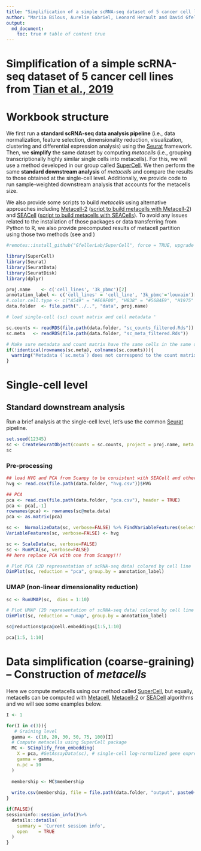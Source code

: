 ```yaml
---
title: "Simplification of a simple scRNA-seq dataset of 5 cancer cell lines from [Tian et al., 2019](https://doi.org/10.1038/s41592-019-0425-8)"
author: "Mariia Bilous, Aurelie Gabriel, Leonard Herault and David Gfeller"
output:
  md_document:
    toc: true # table of content true
---
```


Simplification of a simple scRNA-seq dataset of 5 cancer cell lines from [Tian et al., 2019](https://doi.org/10.1038/s41592-019-0425-8)
=====================

# Workbook structure

We first run a **standard scRNA-seq data analysis pipeline** (i.e., data normalization, feature selection, dimensionality reduction, visualization, clustering and differential expression analysis) using the [Seurat](https://satijalab.org/seurat/index.html) framework. Then, we **simplify** the same dataset by computing *metacells* (i.e., grouping transcriptionally highly similar single cells into metacells). For this, we will use a method developed in our group called [SuperCell](https://github.com/GfellerLab/SuperCell). We then perform the same **standard downstream analysis** of *metacells* and compare the results to those obtained at the single-cell level. Additionally, we provide code to run sample-weighted downstream analysis that accounts for the metacells size.

We also provide some scripts to build *metacells* using alternative approaches including [Metacell-2](https://metacells.readthedocs.io/en/latest/readme.html) ([script to build metacells with Metacell-2](https://github.com/GfellerLab/SIB_workshop/blob/main/workbooks/Notebook_1_1__MetaCell2.ipynb)) and [SEACell](https://github.com/dpeerlab/SEACells) ([script to build metacells with SEACells](https://github.com/GfellerLab/SIB_workshop/blob/main/workbooks/Notebook_1_2__SEACells.ipynb)). To avoid any issues related to the installation of those packages or data transferring from Python to R, we also provide precomputed results of metacell partition using those two methods (see \ref{Metacell2} and \ref{SEACells})

```r
#remotes::install_github("GfellerLab/SuperCell", force = TRUE, upgrade = FALSE)
```


```r
library(SuperCell)
library(Seurat)
library(SeuratData)
library(SeuratDisk)
library(dplyr)

```

```r
proj.name    <- c('cell_lines', '3k_pbmc')[2]
annotation_label <- c('cell_lines' = 'cell_line', '3k_pbmc'='louvain')[proj.name]
#.color.cell.type <- c("A549" = "#E69F00", "H838" = "#56B4E9", "H1975" = "#009E73", "H2228" = "#F0E442", "HCC827" = "#CC79A7")
data.folder  <- file.path("../..", "data", proj.name)

# load single-cell (sc) count matrix and cell metadata '

sc.counts <- readRDS(file.path(data.folder, "sc_counts_filtered.Rds"))
sc.meta   <- readRDS(file.path(data.folder, "sc_meta_filtered.Rds"))

# Make sure metadata and count matrix have the same cells in the same order
if(!identical(rownames(sc.meta), colnames(sc.counts))){
  warning("Metadata (`sc.meta`) does not correspond to the count matrix (`sc.counts`)")
}
```

# Single-cell level

## Standard downstream analysis

Run a brief analysis at the single-cell level, let's use the common [Seurat](https://satijalab.org/seurat/index.html) pipeline.

```r
set.seed(12345)
sc <- CreateSeuratObject(counts = sc.counts, project = proj.name, meta.data = sc.meta)
sc
```

### Pre-processing
```r
## load HVG and PCA from Scanpy to be consistent with SEACell and other results
hvg <- read.csv(file.path(data.folder, "hvg.csv"))$HVG

## PCA
pca <- read.csv(file.path(data.folder, "pca.csv"), header = TRUE)
pca <- pca[,-1]
rownames(pca) <- rownames(sc@meta.data)
pca <- as.matrix(pca)
```


```r
sc <-  NormalizeData(sc, verbose=FALSE) %>% FindVariableFeatures(selection.method = "disp", nfeatures = 1000, verbose=FALSE) 
VariableFeatures(sc, verbose=FALSE) <- hvg

sc <- ScaleData(sc, verbose=FALSE) 
sc <- RunPCA(sc, verbose=FALSE)
## here replace PCA with one from Scanpy!!!
```


```r
# Plot PCA (2D representation of scRNA-seq data) colored by cell line
DimPlot(sc, reduction = "pca", group.by = annotation_label)
```

### UMAP (non-linear dimensionality reduction)

```r
sc <- RunUMAP(sc,  dims = 1:10)

# Plot UMAP (2D representation of scRNA-seq data) colored by cell line
DimPlot(sc, reduction = "umap", group.by = annotation_label)
```
```r
sc@reductions$pca@cell.embeddings[1:5,1:10]
```
```r
pca[1:5, 1:10]
```

# Data simplification (coarse-graining) -- Construction of *metacells*

Here we compute metacells using our method called [SuperCell](https://github.com/GfellerLab/SuperCell), but equally, metacells can be computed with [Metacell](https://github.com/tanaylab/metacell), [Metacell-2](https://metacells.readthedocs.io/en/latest/readme.html) or [SEACell](https://github.com/dpeerlab/SEACells) algorithms and we will see some examples below.

```r
I <- 1

for(I in c(3)){
   # Graining level
  gamma <- c(10, 20, 30, 50, 75, 100)[I]
  # Compute metacells using SuperCell package
  MC <- SCimplify_from_embedding(
    X = pca, #GetAssayData(sc), # single-cell log-normalized gene expression data
    gamma = gamma,
    n.pc = 10
  )
  
  membership <- MC$membership
  
  write.csv(membership, file = file.path(data.folder, "output", paste0("supercell_gamma_", gamma, "_membership.csv")))
}
```



```r
if(FALSE){
sessioninfo::session_info()%>%
  details::details(
    summary = 'Current session info',
    open    = TRUE
  )
}
```

